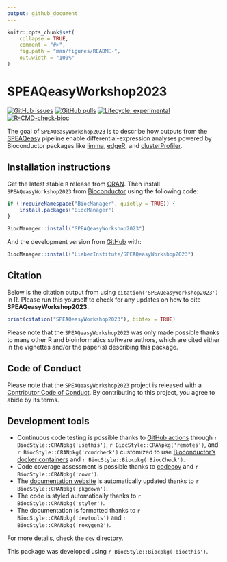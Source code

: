 ```yaml
---
output: github_document
---
```


<!-- README.md is generated from README.Rmd. Please edit that file -->

```r
knitr::opts_chunk$set(
    collapse = TRUE,
    comment = "#>",
    fig.path = "man/figures/README-",
    out.width = "100%"
)
```

# SPEAQeasyWorkshop2023

<!-- badges: start -->
[![GitHub issues](https://img.shields.io/github/issues/LieberInstitute/SPEAQeasyWorkshop2023)](https://github.com/LieberInstitute/SPEAQeasyWorkshop2023/issues)
[![GitHub pulls](https://img.shields.io/github/issues-pr/LieberInstitute/SPEAQeasyWorkshop2023)](https://github.com/LieberInstitute/SPEAQeasyWorkshop2023/pulls)
[![Lifecycle: experimental](https://img.shields.io/badge/lifecycle-experimental-orange.svg)](https://lifecycle.r-lib.org/articles/stages.html#experimental)
[![R-CMD-check-bioc](https://github.com/LieberInstitute/SPEAQeasyWorkshop2023/actions/workflows/check-bioc.yml/badge.svg)](https://github.com/LieberInstitute/SPEAQeasyWorkshop2023/actions/workflows/R-CMD-check-bioc.yaml)
<!-- badges: end -->

The goal of `SPEAQeasyWorkshop2023` is to describe how outputs from the [SPEAQeasy](https://github.com/LieberInstitute/SPEAQeasy) pipeline enable differential-expression analyses powered by Bioconductor packages like [limma](https://bioconductor.org/packages/3.17/bioc/html/limma.html), [edgeR](https://bioconductor.org/packages/3.17/bioc/html/edgeR.html), and [clusterProfiler](https://bioconductor.org/packages/3.17/bioc/html/clusterProfiler.html).

## Installation instructions

Get the latest stable `R` release from [CRAN](http://cran.r-project.org/). Then install `SPEAQeasyWorkshop2023` from [Bioconductor](http://bioconductor.org/) using the following code:

```r
if (!requireNamespace("BiocManager", quietly = TRUE)) {
    install.packages("BiocManager")
}

BiocManager::install("SPEAQeasyWorkshop2023")
```

And the development version from [GitHub](https://github.com/LieberInstitute/SPEAQeasyWorkshop2023) with:

```r
BiocManager::install("LieberInstitute/SPEAQeasyWorkshop2023")
```

## Citation

Below is the citation output from using `citation('SPEAQeasyWorkshop2023')` in R. Please
run this yourself to check for any updates on how to cite __SPEAQeasyWorkshop2023__.

```r
print(citation("SPEAQeasyWorkshop2023"), bibtex = TRUE)
```

Please note that the `SPEAQeasyWorkshop2023` was only made possible thanks to many other R and bioinformatics software authors, which are cited either in the vignettes and/or the paper(s) describing this package.

## Code of Conduct

Please note that the `SPEAQeasyWorkshop2023` project is released with a [Contributor Code of Conduct](http://bioconductor.org/about/code-of-conduct/). By contributing to this project, you agree to abide by its terms.

## Development tools

* Continuous code testing is possible thanks to [GitHub actions](https://www.tidyverse.org/blog/2020/04/usethis-1-6-0/)  through `r BiocStyle::CRANpkg('usethis')`, `r BiocStyle::CRANpkg('remotes')`, and `r BiocStyle::CRANpkg('rcmdcheck')` customized to use [Bioconductor's docker containers](https://www.bioconductor.org/help/docker/) and `r BiocStyle::Biocpkg('BiocCheck')`.
* Code coverage assessment is possible thanks to [codecov](https://codecov.io/gh) and `r BiocStyle::CRANpkg('covr')`.
* The [documentation website](http://LieberInstitute.github.io/SPEAQeasyWorkshop2023) is automatically updated thanks to `r BiocStyle::CRANpkg('pkgdown')`.
* The code is styled automatically thanks to `r BiocStyle::CRANpkg('styler')`.
* The documentation is formatted thanks to `r BiocStyle::CRANpkg('devtools')` and `r BiocStyle::CRANpkg('roxygen2')`.

For more details, check the `dev` directory.

This package was developed using `r BiocStyle::Biocpkg('biocthis')`.


